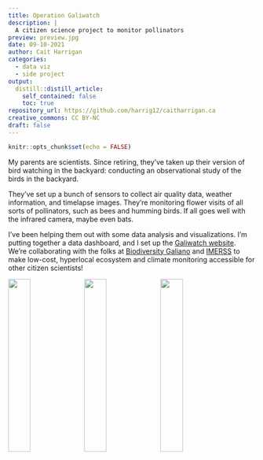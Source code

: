 ```yaml
---
title: Operation Galiwatch
description: |
  A citizen science project to monitor pollinators
preview: preview.jpg
date: 09-10-2021
author: Cait Harrigan
categories:
  - data viz
  - side project
output: 
  distill::distill_article:
    self_contained: false
    toc: true
repository_url: https://github.com/harrig12/caitharrigan.ca
creative_commons: CC BY-NC
draft: false
---
```


```r
knitr::opts_chunk$set(echo = FALSE)
```

My parents are scientists. Since retiring, they've taken up their version of bird watching in the backyard: conducting an observational study of the birds in the backyard.

They've set up a bunch of sensors to collect air quality data, weather information, and timelapse images. They're monitoring flower visits of all sorts of pollinators, such as bees and humming birds. If all goes well with the infrared camera, maybe even bats.

I've been helping them out with some data analysis and visualizations. I'm putting together a data dashboard, and I set up the [Galiwatch website](https://galiwatch.ca). We're collaborating with the folks at [Biodiversity Galiano](https://biogaliano.org/) and [IMERSS](https://imerss.org/) to make low-cost, hyperlocal ecosystem and climate monitoring accessible for other citizen scientists!

![](bee.png){width="30%"} ![](hoverfly.gif){width="30%"} ![](osmia.jpg){width="30%"}

